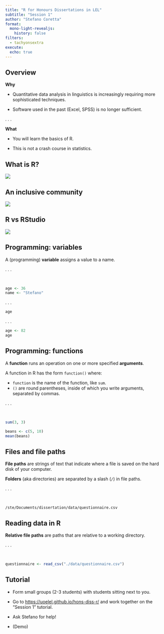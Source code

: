 ```yaml
---
title: "R for Honours Dissertations in LEL"
subtitle: "Session 1"
author: "Stefano Coretta"
format:
  mono-light-revealjs:
    history: false
filters: 
  - tachyonsextra
execute: 
  echo: true
---
```


## Overview

::: box-note
**Why**

-   Quantitative data analysis in linguistics is increasingly requiring more sophisticated techniques.

-   Software used in the past (Excel, SPSS) is no longer sufficient.
:::

. . .

::: box-tip
**What**

-   You will learn the basics of R.

-   This is not a crash course in statistics.
:::

## What is R?

![](/img/what-r-for.png){fig-align="center"}

## An inclusive community

![](/img/inclusive-community.png){fig-align="center"}

## R vs RStudio

![](/img/R_vs_RStudio_1.png){fig-align="center"}

## Programming: variables

::: box-tip
A (programming) **variable** assigns a value to a name.
:::

. . .

<br>

```r
age <- 36
name <- "Stefano"
```

. . .

```r
age
```

. . .

```r
age <- 82
age
```


## Programming: functions

::: box-tip
A **function** runs an operation on one or more specified **arguments**.

A function in R has the form `function()` where:

-   `function` is the name of the function, like `sum`.
-   `()` are round parentheses, inside of which you write arguments, separated by commas.
:::

. . .

<br>

```r
sum(3, 3)

beans <- c(5, 10)
mean(beans)
```

## Files and file paths

::: box-tip
**File paths** are strings of text that indicate where a file is saved on the hard disk of your computer.

**Folders** (aka directories) are separated by a slash (`/`) in file paths.
:::

. . . 

<br>

```
/ste/Documents/dissertation/data/questionnaire.csv
```

## Reading data in R

::: box-tip
**Relative file paths** are paths that are relative to a working directory.
:::

. . .

<br>

``` r
questionnaire <- read_csv("./data/questionnaire.csv")
```

## Tutorial

::: box-warning
- Form small groups (2-3 students) with students sitting next to you.

- Go to <https://uoelel.github.io/hons-diss-r/> and work together on the "Session 1" tutorial.

- Ask Stefano for help!

- (Demo)
:::